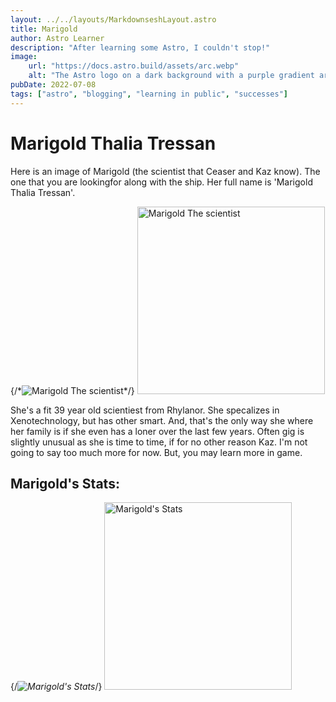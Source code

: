 ```yaml
---
layout: ../../layouts/MarkdownseshLayout.astro
title: Marigold
author: Astro Learner
description: "After learning some Astro, I couldn't stop!"
image:
    url: "https://docs.astro.build/assets/arc.webp"
    alt: "The Astro logo on a dark background with a purple gradient arc."
pubDate: 2022-07-08
tags: ["astro", "blogging", "learning in public", "successes"]
---
```


# Marigold Thalia Tressan


Here is an image of Marigold (the scientist that Ceaser and Kaz know). The one that you are lookingfor along with the ship. Her full name is 'Marigold Thalia Tressan'.


{/*![Marigold The scientist](Images/_Marigold-Thalia-Tressan.webp)\*/}
<Image src={_MarigoldThaliaTressan} alt="Marigold The scientist" height="300" width="300" />

She's a fit 39 year old scientiest from Rhylanor. She specalizes in 
Xenotechnology, but has other smart. And, that's the only way she 
where her family is if she even has a loner over the last few years. Often 
gig is slightly unusual as she is time to time, if for no other reason 
Kaz. I'm not going to say too much more for now. But, you may learn more in game.

## Marigold's Stats:

{/*![Marigold's Stats](Images/_Marigold_Stats.png)*/}
<Image src={_MarigoldStats} alt="Marigold's Stats" height="300" width="300" />